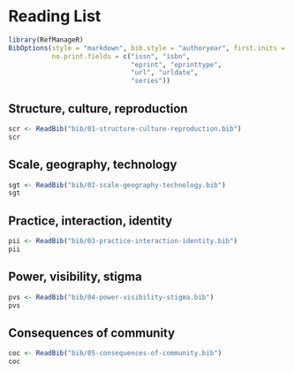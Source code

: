 # Reading List

```r
library(RefManageR)
BibOptions(style = "markdown", bib.style = "authoryear", first.inits = FALSE, 
           no.print.fields = c("issn", "isbn",
                               "eprint", "eprinttype", 
                               "url", "urldate", 
                               "series"))
```

## Structure, culture, reproduction

```r
scr <- ReadBib("bib/01-structure-culture-reproduction.bib")
scr
```

## Scale, geography, technology

```r
sgt <- ReadBib("bib/02-scale-geography-technology.bib")
sgt
```

## Practice, interaction, identity

```r
pii <- ReadBib("bib/03-practice-interaction-identity.bib")
pii
```

## Power, visibility, stigma

```r
pvs <- ReadBib("bib/04-power-visibility-stigma.bib")
pvs
```

## Consequences of community 

```r
coc <- ReadBib("bib/05-consequences-of-community.bib")
coc
```


